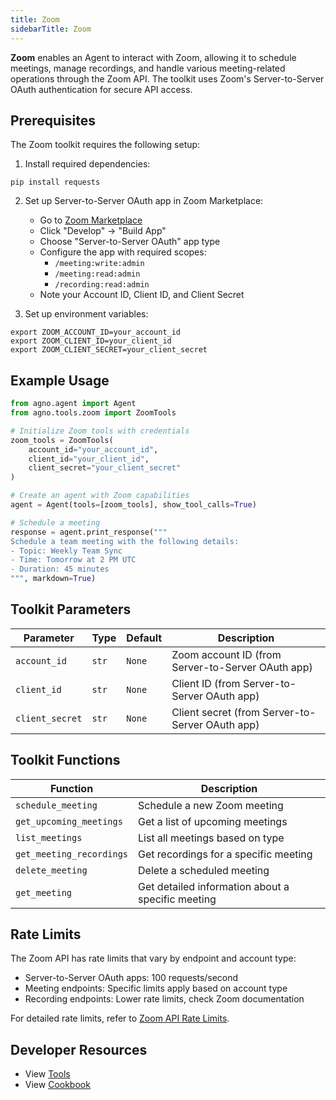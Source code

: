 ```yaml
---
title: Zoom
sidebarTitle: Zoom
---
```


**Zoom** enables an Agent to interact with Zoom, allowing it to schedule meetings, manage recordings, and handle various meeting-related operations through the Zoom API. The toolkit uses Zoom's Server-to-Server OAuth authentication for secure API access.

## Prerequisites

The Zoom toolkit requires the following setup:

1. Install required dependencies:

```shell
pip install requests
```

2. Set up Server-to-Server OAuth app in Zoom Marketplace:

   - Go to [Zoom Marketplace](https://marketplace.zoom.us/)
   - Click "Develop" → "Build App"
   - Choose "Server-to-Server OAuth" app type
   - Configure the app with required scopes:
     - `/meeting:write:admin`
     - `/meeting:read:admin`
     - `/recording:read:admin`
   - Note your Account ID, Client ID, and Client Secret

3. Set up environment variables:

```shell
export ZOOM_ACCOUNT_ID=your_account_id
export ZOOM_CLIENT_ID=your_client_id
export ZOOM_CLIENT_SECRET=your_client_secret
```

## Example Usage

```python
from agno.agent import Agent
from agno.tools.zoom import ZoomTools

# Initialize Zoom tools with credentials
zoom_tools = ZoomTools(
    account_id="your_account_id",
    client_id="your_client_id",
    client_secret="your_client_secret"
)

# Create an agent with Zoom capabilities
agent = Agent(tools=[zoom_tools], show_tool_calls=True)

# Schedule a meeting
response = agent.print_response("""
Schedule a team meeting with the following details:
- Topic: Weekly Team Sync
- Time: Tomorrow at 2 PM UTC
- Duration: 45 minutes
""", markdown=True)
```

## Toolkit Parameters

| Parameter       | Type  | Default | Description                                       |
| --------------- | ----- | ------- | ------------------------------------------------- |
| `account_id`    | `str` | `None`  | Zoom account ID (from Server-to-Server OAuth app) |
| `client_id`     | `str` | `None`  | Client ID (from Server-to-Server OAuth app)       |
| `client_secret` | `str` | `None`  | Client secret (from Server-to-Server OAuth app)   |

## Toolkit Functions

| Function                 | Description                                       |
| ------------------------ | ------------------------------------------------- |
| `schedule_meeting`       | Schedule a new Zoom meeting                       |
| `get_upcoming_meetings`  | Get a list of upcoming meetings                   |
| `list_meetings`          | List all meetings based on type                   |
| `get_meeting_recordings` | Get recordings for a specific meeting             |
| `delete_meeting`         | Delete a scheduled meeting                        |
| `get_meeting`            | Get detailed information about a specific meeting |

## Rate Limits

The Zoom API has rate limits that vary by endpoint and account type:

- Server-to-Server OAuth apps: 100 requests/second
- Meeting endpoints: Specific limits apply based on account type
- Recording endpoints: Lower rate limits, check Zoom documentation

For detailed rate limits, refer to [Zoom API Rate Limits](https://developers.zoom.us/docs/api/#rate-limits).

## Developer Resources

- View [Tools](https://github.com/agno-agi/agno/blob/main/libs/agno/agno/tools/zoom.py)
- View [Cookbook](https://github.com/agno-agi/agno/blob/main/cookbook/tools/zoom_tools.py)
